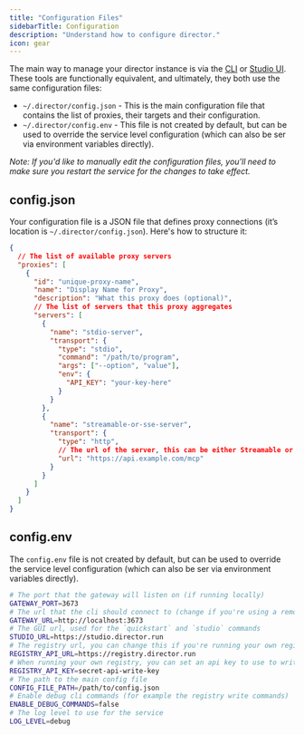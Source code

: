 ```yaml
---
title: "Configuration Files"
sidebarTitle: Configuration
description: "Understand how to configure director."
icon: gear
---
```


The main way to manage your director instance is via the [CLI](../sdk/cli) or [Studio UI](https://studio.director.run). These tools are functionally equivalent, and ultimately, they both use the same configuration files:

- `~/.director/config.json` - This is the main configuration file that contains the list of proxies, their targets and their configuration.
- `~/.director/config.env` - This file is not created by default, but can be used to override the service level configuration (which can also be ser via environment variables directly).

*Note: If you'd like to manually edit the configuration files, you'll need to make sure you restart the service for the changes to take effect.*
 
## config.json

Your configuration file is a JSON file that defines proxy connections (it’s location is `~/.director/config.json`). Here's how to structure it:

```json
{
  // The list of available proxy servers
  "proxies": [
    {
      "id": "unique-proxy-name",
      "name": "Display Name for Proxy",
      "description": "What this proxy does (optional)",
      // The list of servers that this proxy aggregates
      "servers": [
        {
          "name": "stdio-server",
          "transport": {
            "type": "stdio",
            "command": "/path/to/program",
            "args": ["--option", "value"],
            "env": {
              "API_KEY": "your-key-here"
            }
          }
        },
        {
          "name": "streamable-or-sse-server",
          "transport": {
            "type": "http",
            // The url of the server, this can be either Streamable or SSE transports
            "url": "https://api.example.com/mcp"
          }
        }
      ]
    }
  ]
}
```

## config.env

The `config.env` file is not created by default, but can be used to override the service level configuration (which can also be ser via environment variables directly).

```bash
# The port that the gateway will listen on (if running locally)
GATEWAY_PORT=3673 
# The url that the cli should connect to (change if you're using a remote instance)
GATEWAY_URL=http://localhost:3673 
# The GUI url, used for the `quickstart` and `studio` commands
STUDIO_URL=https://studio.director.run 
# The registry url, you can change this if you're running your own registry somewhere else
REGISTRY_API_URL=https://registry.director.run 
# When running your own registry, you can set an api key to use to write to the registry
REGISTRY_API_KEY=secret-api-write-key 
# The path to the main config file
CONFIG_FILE_PATH=/path/to/config.json 
# Enable debug cli commands (for example the registry write commands)
ENABLE_DEBUG_COMMANDS=false 
# The log level to use for the service
LOG_LEVEL=debug 
```